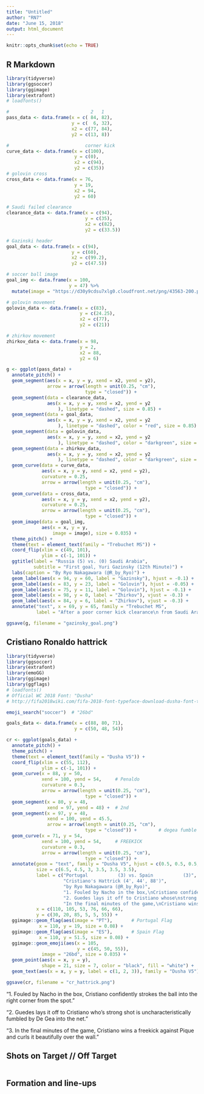 ```yaml
---
title: "Untitled"
author: "RN7"
date: "June 15, 2018"
output: html_document
---
```


```r
knitr::opts_chunk$set(echo = TRUE)
```

## R Markdown

```r
library(tidyverse)
library(ggsoccer)
library(ggimage)
library(extrafont)
# loadfonts()

#                              2   1  
pass_data <- data.frame(x = c( 84, 82),
                        y = c(  6, 32),
                        x2 = c(77, 84),
                        y2 = c(13, 8))

#                            corner kick
curve_data <- data.frame(x = c(100),
                         y = c(0),
                         x2 = c(94),
                         y2 = c(35))
# golovin cross
cross_data <- data.frame(x = 76,
                         y = 19,
                         x2 = 94,
                         y2 = 60)

# Saudi failed clearance 
clearance_data <- data.frame(x = c(94),
                             y = c(35),
                             x2 = c(82),
                             y2 = c(33.5))

# Gazinski header
goal_data <- data.frame(x = c(94),
                        y = c(60),
                        x2 = c(99.2),
                        y2 = c(47.5))

# soccer ball image
goal_img <- data.frame(x = 100,
                       y = 47) %>% 
  mutate(image = "https://d30y9cdsu7xlg0.cloudfront.net/png/43563-200.png")

# golovin movement
golovin_data <- data.frame(x = c(83),
                           y = c(24.25),
                           x2 = c(77),
                           y2 = c(21))

# zhirkov movement 
zhirkov_data <- data.frame(x = 98,
                           y = 2,
                           x2 = 88,
                           y2 = 6)

g <- ggplot(pass_data) +
  annotate_pitch() +
  geom_segment(aes(x = x, y = y, xend = x2, yend = y2),
               arrow = arrow(length = unit(0.25, "cm"),
                             type = "closed")) +
  geom_segment(data = clearance_data,
               aes(x = x, y = y, xend = x2, yend = y2
                   ), linetype = "dashed", size = 0.85) +
  geom_segment(data = goal_data,
               aes(x = x, y = y, xend = x2, yend = y2
                   ), linetype = "dashed", color = "red", size = 0.85) +
  geom_segment(data = golovin_data,
               aes(x = x, y = y, xend = x2, yend = y2
                   ), linetype = "dashed", color = "darkgreen", size = 1.2) +
  geom_segment(data = zhirkov_data,
               aes(x = x, y = y, xend = x2, yend = y2
                   ), linetype = "dashed", color = "darkgreen", size = 1.25) +
  geom_curve(data = curve_data, 
             aes(x = x, y = y, xend = x2, yend = y2), 
             curvature = 0.25, 
             arrow = arrow(length = unit(0.25, "cm"),
                             type = "closed")) +
  geom_curve(data = cross_data, 
             aes(x = x, y = y, xend = x2, yend = y2), 
             curvature = 0.25, 
             arrow = arrow(length = unit(0.25, "cm"),
                             type = "closed")) +
  geom_image(data = goal_img,
             aes(x = x, y = y,
                 image = image), size = 0.035) +
  theme_pitch() + 
  theme(text = element_text(family = "Trebuchet MS")) +
  coord_flip(xlim = c(49, 101),
             ylim = c(-1, 101)) +
  ggtitle(label = "Russia (5) vs. (0) Saudi Arabia", 
          subtitle = "First goal, Yuri Gazinsky (12th Minute)") +
  labs(caption = "By Ryo Nakagawara (@R_by_Ryo)") +
  geom_label(aes(x = 94, y = 60, label = "Gazinsky"), hjust = -0.1) +
  geom_label(aes(x = 83, y = 23, label = "Golovin"), hjust = -0.05) +
  geom_label(aes(x = 75, y = 11, label = "Golovin"), hjust = -0.1) +
  geom_label(aes(x = 98, y = 0, label = "Zhirkov"), vjust = -0.3) +
  geom_label(aes(x = 84, y = 6, label = "Zhirkov"), vjust = -0.3) +
  annotate("text", x = 69, y = 65, family = "Trebuchet MS",
           label = "After a poor corner kick clearance\n from Saudi Arabia, Golovin picks up the loose ball, \n exchanges a give-and-go pass with Zhirkov\n before finding Gazinsky with a beautiful cross!")

ggsave(g, filename = "gazinsky_goal.png")

```




## Cristiano Ronaldo hattrick


```r
library(tidyverse)
library(ggsoccer)
library(extrafont)
library(emoGG)
library(ggimage)
library(ggflags)
# loadfonts()
# Official WC 2018 Font: "Dusha"
# http://fifa2018wiki.com/fifa-2018-font-typeface-download-dusha-font-ttf/509/

emoji_search("soccer")  # "26bd"

goals_data <- data.frame(x = c(88, 80, 71),
                         y = c(50, 48, 54))

cr <- ggplot(goals_data) +
  annotate_pitch() +
  theme_pitch() +
  theme(text = element_text(family = "Dusha V5")) +
  coord_flip(xlim = c(55, 112),
             ylim = c(-1, 101)) +
  geom_curve(x = 88, y = 50, 
             xend = 100, yend = 54,     # Penaldo
             curvature = 0.3, 
             arrow = arrow(length = unit(0.25, "cm"),
                             type = "closed")) +
  geom_segment(x = 80, y = 48, 
               xend = 97, yend = 48) +  # 2nd 
  geom_segment(x = 97, y = 48, 
               xend = 100, yend = 45.5,
               arrow = arrow(length = unit(0.25, "cm"),
                             type = "closed")) +        # degea fumble
  geom_curve(x = 71, y = 54, 
             xend = 100, yend = 54,     # FREEKICK
             curvature = 0.3, 
             arrow = arrow(length = unit(0.25, "cm"),
                             type = "closed")) +
  annotate(geom = "text", family = "Dusha V5", hjust = c(0.5, 0.5, 0.5, 0, 0, 0),
           size = c(6.5, 4.5, 3, 3.5, 3.5, 3.5),
           label = c("Portugal           (3) vs. Spain           (3)",
                     "Cristiano's Hattrick (4', 44', 88')",
                     "by Ryo Nakagawara (@R_by_Ryo)",
                     "1. Fouled by Nacho in the box,\nCristiano confidently strokes the ball\ninto the right corner from the spot.",
                     "2. Guedes lays it off to Cristiano whose\nstrong shot is uncharacteristically\nfumbled by De Gea into the net.",
                     "In the final minutes of the game,\nCristiano wins a freekick against Pique\nand curls it beautifully over the wall."),
           x = c(110, 105, 53, 76, 66, 66), 
           y = c(30, 20, 85, 5, 5, 55)) +
  ggimage::geom_flag(aes(image = "PT"),       # Portugal Flag
            x = 110, y = 19, size = 0.08) +
  ggimage::geom_flag(aes(image = "ES"),       # Spain Flag
            x = 110, y = 51.5, size = 0.08) +
  ggimage::geom_emoji(aes(x = 105, 
                          y = c(45, 50, 55)),
             image = "26bd", size = 0.035) +
  geom_point(aes(x = x, y = y), 
             shape = 21, size = 7, color = "black", fill = "white") +
  geom_text(aes(x = x, y = y, label = c(1, 2, 3)), family = "Dusha V5")

ggsave(cr, filename = "cr_hattrick.png")

```


"1. Fouled by Nacho in the box, Cristiano confidently strokes the ball into the right corner from the spot."

"2. Guedes lays it off to Cristiano who's strong shot is uncharacteristically fumbled by De Gea into the net."

"3. In the final minutes of the game, Cristiano wins a freekick against Pique and curls it beautifully over the wall."








## Shots on Target  // Off Target

```r

```



## Formation and line-ups



```r

```

















